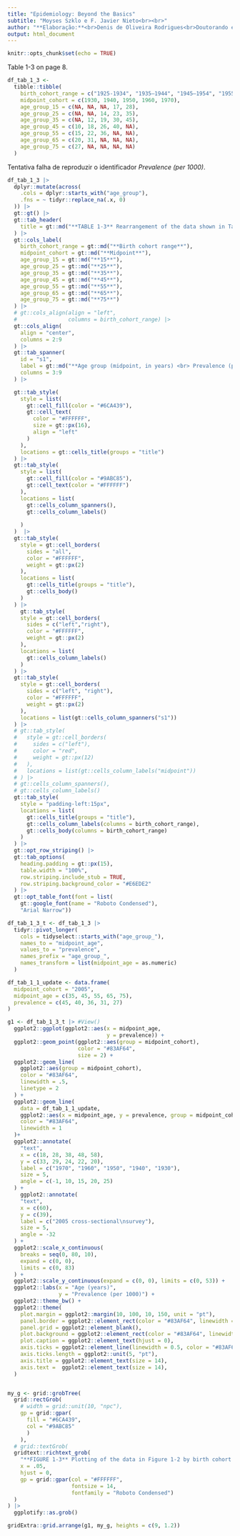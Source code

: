 ```yaml
---
title: "Epidemiology: Beyond the Basics"
subtitle: "Moyses Szklo e F. Javier Nieto<br><br>"
author: "**Elaboração:**<br>Denis de Oliveira Rodrigues<br>Doutorando em Epidemiologia em Saúde Pública<br>Escola Nacional de Saúde Pública/Fiocruz"
output: html_document
---
```


```r
knitr::opts_chunk$set(echo = TRUE)
```

Table 1-3 on page 8.

```r
df_tab_1_3 <-
  tibble::tibble(
    birth_cohort_range = c("1925-1934", "1935–1944", "1945–1954", "1955–1964", "1965–1974"),
    midpoint_cohort = c(1930, 1940, 1950, 1960, 1970),
    age_group_15 = c(NA, NA, NA, 17, 28),
    age_group_25 = c(NA, NA, 14, 23, 35),
    age_group_35 = c(NA, 12, 19, 30, 45),
    age_group_45 = c(10, 18, 26, 40, NA),
    age_group_55 = c(15, 22, 36, NA, NA),
    age_group_65 = c(20, 31, NA, NA, NA),
    age_group_75 = c(27, NA, NA, NA, NA)
  )
```

Tentativa falha de reproduzir o identificador *Prevalence (per 1000)*.
<br>

```r
df_tab_1_3 |>
  dplyr::mutate(across(
    .cols = dplyr::starts_with("age_group"),
    .fns = ~ tidyr::replace_na(.x, 0)
  )) |>
  gt::gt() |>
  gt::tab_header(
    title = gt::md("**TABLE 1-3** Rearrangement of the data shown in Table 1-2 by birth cohort."),
  ) |> 
  gt::cols_label(
    birth_cohort_range = gt::md("**Birth cohort range**"),
    midpoint_cohort = gt::md("**Midpoint**"),
    age_group_15 = gt::md("**15**"),
    age_group_25 = gt::md("**25**"),
    age_group_35 = gt::md("**35**"),
    age_group_45 = gt::md("**45**"),
    age_group_55 = gt::md("**55**"),
    age_group_65 = gt::md("**65**"),
    age_group_75 = gt::md("**75**")
  ) |>
  # gt::cols_align(align = "left",
  #                columns = birth_cohort_range) |>
  gt::cols_align(
    align = "center",
    columns = 2:9
  ) |>
  gt::tab_spanner(
    id = "s1",
    label = gt::md("**Age group (midpoint, in years) <br> Prevalence (per 1000)**"),
    columns = 3:9
  ) |>

  gt::tab_style(
    style = list(
      gt::cell_fill(color = "#6CA439"),
      gt::cell_text(
        color = "#FFFFFF",
        size = gt::px(16),
        align = "left"
      )
    ),
    locations = gt::cells_title(groups = "title")
  ) |>
  gt::tab_style(
    style = list(
      gt::cell_fill(color = "#9ABC85"),
      gt::cell_text(color = "#FFFFFF")
    ),
    locations = list(
      gt::cells_column_spanners(),
      gt::cells_column_labels()
      
    )
  )  |>
  gt::tab_style(
    style = gt::cell_borders(
      sides = "all",
      color = "#FFFFFF",
      weight = gt::px(2)
    ),
    locations = list(
      gt::cells_title(groups = "title"),
      gt::cells_body()
    )
  ) |>
    gt::tab_style(
    style = gt::cell_borders(
      sides = c("left","right"),
      color = "#FFFFFF",
      weight = gt::px(2)
    ),
    locations = list(
      gt::cells_column_labels()
    )
  ) |>
  gt::tab_style(
    style = gt::cell_borders(
      sides = c("left", "right"),
      color = "#FFFFFF",
      weight = gt::px(2)
    ),
    locations = list(gt::cells_column_spanners("s1"))
  ) |> 
  # gt::tab_style(
  #   style = gt::cell_borders(
  #     sides = c("left"),
  #     color = "red",
  #     weight = gt::px(12)
  #   ),
  #   locations = list(gt::cells_column_labels("midpoint"))
  # ) |> 
  # gt::cells_column_spanners(),
  # gt::cells_column_labels()
  gt::tab_style(
    style = "padding-left:15px",
    locations = list(
      gt::cells_title(groups = "title"),
      gt::cells_column_labels(columns = birth_cohort_range),
      gt::cells_body(columns = birth_cohort_range)
    )
  ) |>
  gt::opt_row_striping() |>
  gt::tab_options(
    heading.padding = gt::px(15),
    table.width = "100%",
    row.striping.include_stub = TRUE,
    row.striping.background_color = "#E6EDE2"
  ) |>
  gt::opt_table_font(font = list(
    gt::google_font(name = "Roboto Condensed"),
    "Arial Narrow"))

```


```r
df_tab_1_3_t <- df_tab_1_3 |>
  tidyr::pivot_longer(
    cols = tidyselect::starts_with("age_group_"),
    names_to = "midpoint_age",
    values_to = "prevalence",
    names_prefix = "age_group_",
    names_transform = list(midpoint_age = as.numeric)
  )
```

```r
df_tab_1_1_update <- data.frame(
  midpoint_cohort = "2005",
  midpoint_age = c(35, 45, 55, 65, 75),
  prevalence = c(45, 40, 36, 31, 27)
)

```


```r
g1 <- df_tab_1_3_t |> #View()
  ggplot2::ggplot(ggplot2::aes(x = midpoint_age,
                               y = prevalence)) +
  ggplot2::geom_point(ggplot2::aes(group = midpoint_cohort),
                      color = "#83AF64",
                      size = 2) +
  ggplot2::geom_line(
    ggplot2::aes(group = midpoint_cohort),
    color = "#83AF64",
    linewidth = .5,
    linetype = 2
  ) +
  ggplot2::geom_line(
    data = df_tab_1_1_update,
    ggplot2::aes(x = midpoint_age, y = prevalence, group = midpoint_cohort),
    color = "#83AF64",
    linewidth = 1
  )+
  ggplot2::annotate(
    "text",
    x = c(18, 28, 38, 48, 58),
    y = c(33, 29, 24, 22, 20),
    label = c("1970", "1960", "1950", "1940", "1930"),
    size = 5,
    angle = c(-1, 10, 15, 20, 25)
  ) +
    ggplot2::annotate(
    "text",
    x = c(60),
    y = c(39),
    label = c("2005 cross-sectional\nsurvey"),
    size = 5,
    angle = -32
  ) +
  ggplot2::scale_x_continuous(
    breaks = seq(0, 80, 10),
    expand = c(0, 0),
    limits = c(0, 83)
  ) +
  ggplot2::scale_y_continuous(expand = c(0, 0), limits = c(0, 53)) +
  ggplot2::labs(x = "Age (years)",
                y = "Prevalence (per 1000)") +
  ggplot2::theme_bw() +
  ggplot2::theme(
    plot.margin = ggplot2::margin(10, 100, 10, 150, unit = "pt"),
    panel.border = ggplot2::element_rect(color = "#83AF64", linewidth = 1.5),
    panel.grid = ggplot2::element_blank(),
    plot.background = ggplot2::element_rect(color = "#83AF64", linewidth = 0.5),
    plot.caption = ggplot2::element_text(hjust = 0),
    axis.ticks = ggplot2::element_line(linewidth = 0.5, color = "#83AF64"),
    axis.ticks.length = ggplot2::unit(5, "pt"),
    axis.title = ggplot2::element_text(size = 14),
    axis.text =  ggplot2::element_text(size = 14),
  )


my_g <- grid::grobTree(
  grid::rectGrob(
    # width = grid::unit(10, "npc"),
    gp = grid::gpar(
      fill = "#6CA439",
      col = "#9ABC85"
      )
    ),
  # grid::textGrob(
  gridtext::richtext_grob(
    "**FIGURE 1-3** Plotting of the data in Figure 1-2 by birth cohort (see also Table 1-3). The dotted lines represent the different<br>birth cohorts (from 1930 to 1970) as they converge to the 2005 cross-sectional survey (solid line, as in Figure 1-1).",
    x = .05,
    hjust = 0,
    gp = grid::gpar(col = "#FFFFFF",
                    fontsize = 14,
                    fontfamily = "Roboto Condensed")
  )
) |> 
  ggplotify::as.grob()
```

```r
gridExtra::grid.arrange(g1, my_g, heights = c(9, 1.2))
```
